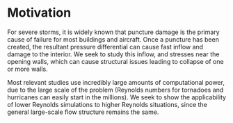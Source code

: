 # Motivation  

For severe storms, it is widely known that puncture damage is the primary cause of failure for most buildings and aircraft. Once a puncture has been created, the resultant pressure differential can cause fast inflow and damage to the interior. We seek to study this inflow, and stresses near the opening walls, which can cause structural issues leading to collapse of one or more walls.  

Most relevant studies use incredibly large amounts of computational power, due to the large scale of the problem (Reynolds numbers for tornadoes and hurricanes can easily start in the millions). We seek to show the applicability of lower Reynolds simulations to higher Reynolds situations, since the general large-scale flow structure remains the same.  